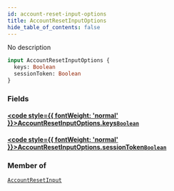 ```yaml
---
id: account-reset-input-options
title: AccountResetInputOptions
hide_table_of_contents: false
---
```








No description

```graphql
input AccountResetInputOptions {
  keys: Boolean
  sessionToken: Boolean
}
```


### Fields

#### [<code style={{ fontWeight: 'normal' }}>AccountResetInputOptions.<b>keys</b></code>](#)<Bullet />[`Boolean`](/gql-api/scalars/boolean) <Badge class="secondary" text="scalar"/>
> 
> 

#### [<code style={{ fontWeight: 'normal' }}>AccountResetInputOptions.<b>sessionToken</b></code>](#)<Bullet />[`Boolean`](/gql-api/scalars/boolean) <Badge class="secondary" text="scalar"/>
> 
> 



### Member of

[`AccountResetInput`](/gql-api/inputs/account-reset-input)  <Badge class="secondary" text="input"/>



